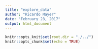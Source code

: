 ```yaml
---
title: "explore_data"
author: "Ricardo Mayer"
date: "February 28, 2017"
output: html_document
---
```


```r
knitr::opts_knit$set(root.dir = "./../")
knitr::opts_chunk$set(echo = TRUE)
```

